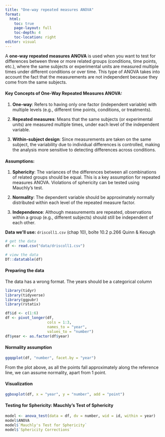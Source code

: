 ```yaml
---
title: "One-way repeated measures ANOVA"
format: 
  html:
    toc: true
    page-layout: full
    toc-depth: 4
    toc-location: right          
editor: visual
---
```


A **one-way repeated measures ANOVA** is used when you want to test for differences between three or more related groups (conditions, time points, etc.), where the same subjects or experimental units are measured multiple times under different conditions or over time. This type of ANOVA takes into account the fact that the measurements are not independent because they come from the same subjects.

#### Key Concepts of One-Way Repeated Measures ANOVA:

1.  **One-way**: Refers to having only one factor (independent variable) with multiple levels (e.g., different time points, conditions, or treatments).

2.  **Repeated measures**: Means that the same subjects (or experimental units) are measured multiple times, under each level of the independent variable.

3.  **Within-subject design**: Since measurements are taken on the same subject, the variability due to individual differences is controlled, making the analysis more sensitive to detecting differences across conditions.

#### Assumptions:

1.  **Sphericity**: The variances of the differences between all combinations of related groups should be equal. This is a key assumption for repeated measures ANOVA. Violations of sphericity can be tested using Mauchly's test.

2.  **Normality**: The dependent variable should be approximately normally distributed within each level of the repeated measure factor.

3.  **Independence**: Although measurements are repeated, observations within a group (e.g., different subjects) should still be independent of each other.

::: callout-note
**Data we'll use:** `driscoll1.csv` (chap 10), boîte 10.2 p.266 Quinn & Keough
:::

```r
# get the data
df <- read.csv("data/driscoll1.csv")
```

```r
# view the data
DT::datatable(df)
```

#### Preparing the data

The data has a wrong format. The years should be a categorical column

```r
library(tidyr)
library(tidyverse)
library(ggpubr)
library(rstatix)

df$id <- c(1:6)
df <- pivot_longer(df,
                   cols = 1:3,
                   names_to = "year",
                   values_to = "number")
df$year <- as.factor(df$year)
```

#### Normality assumption

```r
ggqqplot(df, "number", facet.by = "year")
```

From the plot above, as all the points fall approximately along the reference line, we can assume normality, apart from 1 point.

#### Visualization

```r
ggboxplot(df, x = "year", y = "number", add = "point")
```

#### Testing for Sphericity: Mauchly's Test of Sphericity

```r
model <- anova_test(data = df, dv = number, wid = id, within = year)
model$ANOVA
model$`Mauchly's Test for Sphericity`
model$`Sphericity Corrections`
```
